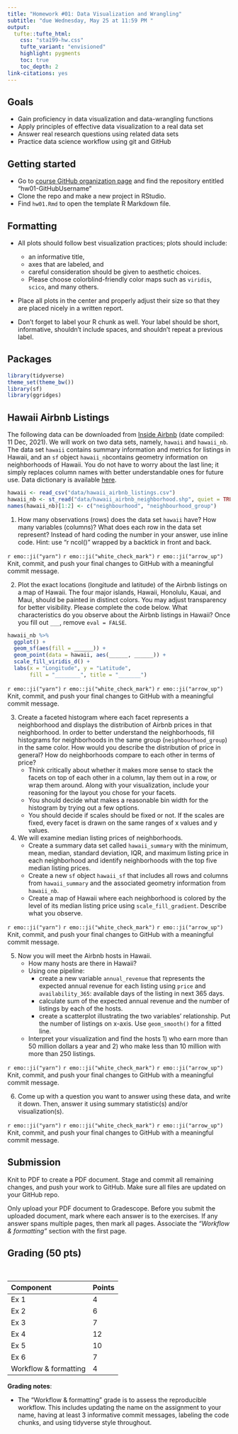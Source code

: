 ```yaml
---
title: "Homework #01: Data Visualization and Wrangling"
subtitle: "due Wednesday, May 25 at 11:59 PM "
output: 
  tufte::tufte_html:
    css: "sta199-hw.css"
    tufte_variant: "envisioned"
    highlight: pygments
    toc: true
    toc_depth: 2
link-citations: yes
---
```


## Goals

-   Gain proficiency in data visualization and data-wrangling functions
-   Apply principles of effective data visualization to a real data set
-   Answer real research questions using related data sets
-   Practice data science workflow using git and GitHub

## Getting started

- Go to [course GitHub organization page](https://github.com/sta199-summer22) and find the repository entitled "hw01-GitHubUsername"
- Clone the repo and make a new project in RStudio. 
- Find `hw01.Rmd` to open the template R Markdown file. 

## Formatting 

- All plots should follow best visualization practices; plots should include:

  - an informative title, 
  - axes that are labeled, and 
  - careful consideration should be given to aesthetic choices.
  - Please choose colorblind-friendly color maps such as `viridis`, `scico`, and many others.

- Place all plots in the center and properly adjust their size so that they are placed nicely in a written report. 

- Don’t forget to label your R chunk as well. Your label should be short, informative, shouldn’t include spaces, and shouldn’t repeat a previous label.

## Packages 

```r
library(tidyverse)
theme_set(theme_bw())
library(sf)
library(ggridges)
```

## Hawaii Airbnb Listings

The following data can be downloaded from [Inside Airbnb](http://insideairbnb.com/get-the-data) (date compiled: 11 Dec, 2021). We will work on two data sets, namely, `hawaii` and `hawaii_nb`. The data set `hawaii` contains summary information and metrics for listings in Hawaii, and an `sf` object `hawaii_nb`contains geometry information on neighborhoods of Hawaii. You do not have to worry about the last line; it simply replaces column names with better understandable ones for future use. Data dictionary is available [here](https://docs.google.com/spreadsheets/d/1iWCNJcSutYqpULSQHlNyGInUvHg2BoUGoNRIGa6Szc4/edit#gid=982310896).

```r
hawaii <- read_csv("data/hawaii_airbnb_listings.csv")
hawaii_nb <- st_read("data/hawaii_airbnb_neighborhood.shp", quiet = TRUE)
names(hawaii_nb)[1:2] <- c("neighbourhood", "neighbourhood_group")
```

1. How many observations (rows) does the data set `hawaii` have? 
How many variables (columns)? What does each row in the data set represent?
Instead of hard coding the number in your answer, use inline code. 
Hint: use "r ncol()" wrapped by a backtick in front and back. 

::: {.commit}
`r emo::ji("yarn")` `r emo::ji("white_check_mark")` `r emo::ji("arrow_up")` Knit, commit, and push your final changes to GitHub with a meaningful commit message.
:::

2. Plot the exact locations (longitude and latitude) of the Airbnb listings on a map of Hawaii. The four major islands, Hawaii, Honolulu, Kauai, and Maui, should be painted in distinct colors. You may adjust transparency for better visibility. Please complete the code below. What characteristics do you observe about the Airbnb listings in Hawaii? Once you fill out `___`, remove `eval = FALSE`. 

```r
hawaii_nb %>% 
  ggplot() + 
  geom_sf(aes(fill = ______)) +
  geom_point(data = hawaii, aes(______, ______)) +
  scale_fill_viridis_d() + 
  labs(x = "Longitude", y = "Latitude", 
       fill = "________", title = "_______")
```

::: {.commit}
`r emo::ji("yarn")` `r emo::ji("white_check_mark")` `r emo::ji("arrow_up")` Knit, commit, and push your final changes to GitHub with a meaningful commit message.
:::

3. Create a faceted histogram where each facet represents a neighborhood and displays the distribution of Airbnb prices in that neighborhood. In order to better understand the neighborhoods, fill histograms for neighborhoods in the same group (`neighbourhood_group`) in the same color. How would you describe the distribution of price in general? How do neighborhoods compare to each other in terms of price?
    - Think critically about whether it makes more sense to stack the facets on top of each other in a column, lay them out in a row, or wrap them around. Along with your visualization, include your reasoning for the layout you chose for your facets. 
    - You should decide what makes a reasonable bin width for the histogram by trying out a few options.
    - You should decide if scales should be fixed or not. If the scales are fixed, every facet is drawn on the same ranges of x values and y values. 

4. We will examine median listing prices of neighborhoods. 
    - Create a summary data set called `hawaii_summary` with the minimum, mean, median, standard deviation, IQR, and maximum listing price in each neighborhood and identify neighborhoods with the top five median listing prices.
    - Create a new `sf` object `hawaii_sf` that includes all rows and columns from `hawaii_summary` and the associated geometry information from `hawaii_nb`. 
    - Create a map of Hawaii where each neighborhood is colored by the level of its median listing price using `scale_fill_gradient`. Describe what you observe. 

::: {.commit}
`r emo::ji("yarn")` `r emo::ji("white_check_mark")` `r emo::ji("arrow_up")` Knit, commit, and push your final changes to GitHub with a meaningful commit message.
:::

5. Now you will meet the Airbnb hosts in Hawaii. 
    - How many hosts are there in Hawaii? 
    - Using one pipeline: 
      - create a new variable `annual_revenue` that represents the expected annual revenue for each listing using `price` and `availability_365`: available days of the listing in next 365 days.
      - calculate sum of the expected annual revenue and the number of listings by each of the hosts.
      - create a scatterplot illustrating the two variables' relationship. Put the number of listings on x-axis. Use `geom_smooth()` for a fitted line. 
    - Interpret your visualization and find the hosts 1) who earn more than 50 million dollars a year and 2) who make less than 10 million with more than 250 listings. 

::: {.commit}
`r emo::ji("yarn")` `r emo::ji("white_check_mark")` `r emo::ji("arrow_up")` Knit, commit, and push your final changes to GitHub with a meaningful commit message.
:::

6. Come up with a question you want to answer using these data, and write it down. Then, answer it using summary statistic(s) and/or visualization(s). 

::: {.commit}
`r emo::ji("yarn")` `r emo::ji("white_check_mark")` `r emo::ji("arrow_up")` Knit, commit, and push your final changes to GitHub with a meaningful commit message.
:::

## Submission

Knit to PDF to create a PDF document. Stage and commit all remaining
changes, and push your work to GitHub. Make sure all files are updated
on your GitHub repo.

Only upload your PDF document to Gradescope. Before you submit the
uploaded document, mark where each answer is to the exercises. If any
answer spans multiple pages, then mark all pages. Associate the
*"Workflow & formatting"* section with the first page.

## Grading (50 pts)

<br>

| Component | Points |
|:----------|:-------|
| Ex 1      | 4      |
| Ex 2      | 6      |
| Ex 3      | 7      |
| Ex 4      | 12     |
| Ex 5      | 10     |
| Ex 6      | 7      |
| Workflow & formatting   | 4      |

**Grading notes**:

-   The "Workflow & formatting" grade is to assess the reproducible workflow. This includes updating the name on the assignment to your name, having at least 3 informative commit messages, labeling the code chunks, and using tidyverse style throughout.

